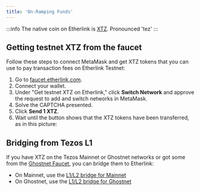 ```yaml
---
title: 'On-Ramping Funds'
---
```



:::info The native coin on Etherlink is [XTZ](https://coinmarketcap.com/currencies/tezos/).
Pronounced 'tez'
:::

## Getting testnet XTZ from the faucet

Follow these steps to connect MetaMask and get XTZ tokens that you can use to pay transaction fees on Etherlink Testnet:

1. Go to [faucet.etherlink.com](https://faucet.etherlink.com/).
2. Connect your wallet.
3. Under "Get testnet XTZ on Etherlink," click **Switch Network** and approve the request to add and switch networks in MetaMask.
4. Solve the CAPTCHA presented.
5. Click **Send 1 XTZ**.
6. Wait until the button shows that the XTZ tokens have been transferred, as in this picture:


## Bridging from Tezos L1

If you have XTZ on the Tezos Mainnet or Ghostnet networks or got some from the [Ghostnet Faucet](https://faucet.ghostnet.teztnets.com/), you can bridge them to Etherlink:

- On Mainnet, use the [L1/L2 bridge for Mainnet](https://bridge.etherlink.com/)
- On Ghostnet, use the [L1/L2 bridge for Ghostnet](https://bridge-xi.vercel.app/)

